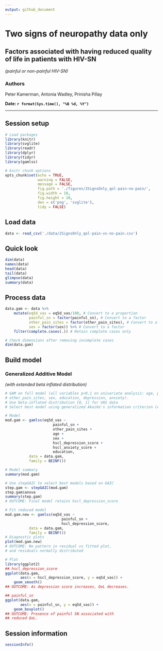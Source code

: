 ```yaml
---
output: github_document
---
```

# Two signs of neuropathy data only

## Factors associated with having reduced quality of life in patients with HIV-SN
_(painful or non-painful HIV-SN)_

### Authors
Peter Kamerman, Antonia Wadley, Prinisha Pillay

**Date: `r format(Sys.time(), "%B %d, %Y")`**

***

## Session setup
```r
# Load packages
library(knitr)
library(svglite)
library(readr)
library(dplyr)
library(tidyr)
library(gamlss)

# knitr chunk options
opts_chunk$set(echo = TRUE,
               warning = FALSE,
               message = FALSE,
               fig.path = './figures/2SignsOnly_qol-pain-no-pain/',
               fig.width = 10,
               fig.height = 10,
               dev = c('png', 'svglite'),
               tidy = FALSE)
```

## Load data
```r
data <- read_csv('./data/2SignsOnly_qol-pain-vs-no-pain.csv')
```

## Quick look
```r
dim(data)
names(data)
head(data)
tail(data)
glimpse(data)
summary(data)
```

## Process data
```r
data.gam <- data %>%
    mutate(eq5d_vas = eq5d_vas/100, # Convert to a proportion
           painful_sn = factor(painful_sn), # Convert to a factor
           other_pain_sites = factor(other_pain_sites), # Convert to a factor
           sex = factor(sex)) %>% # Convert to a factor
    filter(complete.cases(.)) # Retain complete cases only

# Check dimensions after removing incomplete cases
dim(data.gam)
```

## Build model
### Generalized Additive Model 
_(with extended beta inflated distribution)_
```r
# GAM on full model (all variables p<0.1 on univariate analysis: age, painful_sn, 
# other_pain_sites, sex, education, depression, anxiety).
# Use beta-inflated distribution [0, 1] for VAS data
# Select best model using generalized Akaike's information criterion (AIC).

# Model
mod.gam <- gamlss(eq5d_vas ~ 
                      painful_sn +
                      other_pain_sites +
                      age +
                      sex +
                      hscl_depression_score +
                      hscl_anxiety_score +
                      education, 
           data = data.gam,
           family = BEINF())

# Model summary 
summary(mod.gam)

# Use stepGAIC to select best models based on GAIC
step.gam <- stepGAIC(mod.gam)
step.gam$anova
summary(step.gam)
# OUTCOME: Final model retains hscl_depression_score

# Fit reduced model
mod.gam.new <- gamlss(eq5d_vas ~ 
                          painful_sn +
                          hscl_depression_score,
           data = data.gam,
           family = BEINF())
# Diagnostic plots
plot(mod.gam.new)
# OUTCOME: No pattern in residual vs fitted plot, 
# and residuals normally distributed

# Plot
library(ggplot2)
## hscl_depression_score
ggplot(data.gam, 
       aes(x = hscl_depression_score, y = eq5d_vas)) +
    geom_smooth()
## OUTCOME: As depression score increases, QoL decreases.

## painful_sn
ggplot(data.gam, 
       aes(x = painful_sn, y = eq5d_vas)) +
    geom_boxplot()
## OUTCOME: Presence of painful SN associated with 
## reduced QoL.
```

## Session information
```r
sessionInfo()
```
